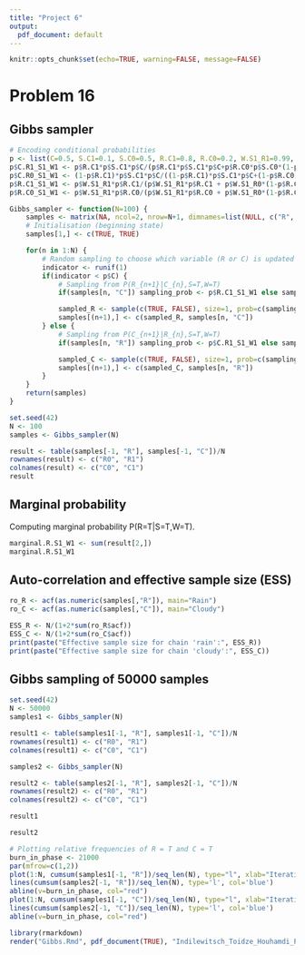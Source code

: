 ```yaml
---
title: "Project 6"
output:
  pdf_document: default
---
```


```r
knitr::opts_chunk$set(echo=TRUE, warning=FALSE, message=FALSE)
```

# Problem 16

## Gibbs sampler

```r
# Encoding conditional probabilities
p <- list(C=0.5, S.C1=0.1, S.C0=0.5, R.C1=0.8, R.C0=0.2, W.S1_R1=0.99, W.S1_R0=0.9, W.S0_R1=0.9, W.S0_R0=0.01)
p$C.R1_S1_W1 <- p$R.C1*p$S.C1*p$C/(p$R.C1*p$S.C1*p$C+p$R.C0*p$S.C0*(1-p$C))
p$C.R0_S1_W1 <- (1-p$R.C1)*p$S.C1*p$C/((1-p$R.C1)*p$S.C1*p$C+(1-p$R.C0)*p$S.C0*(1-p$C))
p$R.C1_S1_W1 <- p$W.S1_R1*p$R.C1/(p$W.S1_R1*p$R.C1 + p$W.S1_R0*(1-p$R.C1))
p$R.C0_S1_W1 <- p$W.S1_R1*p$R.C0/(p$W.S1_R1*p$R.C0 + p$W.S1_R0*(1-p$R.C0))
```

```r

Gibbs_sampler <- function(N=100) {
    samples <- matrix(NA, ncol=2, nrow=N+1, dimnames=list(NULL, c("R", "C")))
    # Initialisation (beginning state)
    samples[1,] <- c(TRUE, TRUE)

    for(n in 1:N) {
        # Random sampling to choose which variable (R or C) is updated
        indicator <- runif(1)
        if(indicator < p$C) {
            # Sampling from P(R_{n+1}|C_{n},S=T,W=T)
            if(samples[n, "C"]) sampling_prob <- p$R.C1_S1_W1 else sampling_prob <- p$R.C0_S1_W1

            sampled_R <- sample(c(TRUE, FALSE), size=1, prob=c(sampling_prob, (1-sampling_prob)))
            samples[(n+1),] <- c(sampled_R, samples[n, "C"])
        } else {
            # Sampling from P(C_{n+1}|R_{n},S=T,W=T)
            if(samples[n, "R"]) sampling_prob <- p$C.R1_S1_W1 else sampling_prob <- p$C.R0_S1_W1

            sampled_C <- sample(c(TRUE, FALSE), size=1, prob=c(sampling_prob, (1-sampling_prob)))
            samples[(n+1),] <- c(sampled_C, samples[n, "R"])
        }
    }
    return(samples)
}

```

```r
set.seed(42)
N <- 100
samples <- Gibbs_sampler(N)
```

```r
result <- table(samples[-1, "R"], samples[-1, "C"])/N
rownames(result) <- c("R0", "R1")
colnames(result) <- c("C0", "C1")
result
```

## Marginal probability 

Computing marginal probability P(R=T|S=T,W=T).

```r
marginal.R.S1_W1 <- sum(result[2,])
marginal.R.S1_W1
```

## Auto-correlation and effective sample size (ESS)

```r
ro_R <- acf(as.numeric(samples[,"R"]), main="Rain")
ro_C <- acf(as.numeric(samples[,"C"]), main="Cloudy")
```

```r
ESS_R <- N/(1+2*sum(ro_R$acf))
ESS_C <- N/(1+2*sum(ro_C$acf))
print(paste("Effective sample size for chain 'rain':", ESS_R))
print(paste("Effective sample size for chain 'cloudy':", ESS_C))
```

## Gibbs sampling of 50000 samples

```r
set.seed(42)
N <- 50000
samples1 <- Gibbs_sampler(N)

result1 <- table(samples1[-1, "R"], samples1[-1, "C"])/N
rownames(result1) <- c("R0", "R1")
colnames(result1) <- c("C0", "C1")

samples2 <- Gibbs_sampler(N)

result2 <- table(samples2[-1, "R"], samples2[-1, "C"])/N
rownames(result2) <- c("R0", "R1")
colnames(result2) <- c("C0", "C1")
```

```r
result1
```

```r
result2
```

```r
# Plotting relative frequencies of R = T and C = T
burn_in_phase <- 21000
par(mfrow=c(1,2))
plot(1:N, cumsum(samples1[-1, "R"])/seq_len(N), type="l", xlab="Iteration", ylab="Relative Frequency", main="R = T")
lines(cumsum(samples2[-1, "R"])/seq_len(N), type='l', col='blue')
abline(v=burn_in_phase, col="red")
plot(1:N, cumsum(samples1[-1, "C"])/seq_len(N), type="l", xlab="Iteration", ylab="Relative Frequency", main="C = T")
lines(cumsum(samples2[-1, "C"])/seq_len(N), type='l', col='blue')
abline(v=burn_in_phase, col="red")
```

```r
library(rmarkdown)
render("Gibbs.Rmd", pdf_document(TRUE), "Indilewitsch_Toidze_Houhamdi_Pudziuvelyte_Project6.pdf")
```
